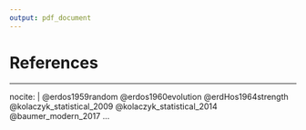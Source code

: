 ```yaml
---
output: pdf_document
---
```


\backmatter

<!-- 
If you'd like to change the name of the bibliography to something else,
delete "References" and replace it.
-->

# References

<!--
To remove the indentation of the first entry.
-->
\noindent

<!--
To create a hanging indent and spacing between entries.  These three lines may need to be removed for styles that don't require the hanging indent.
-->

\setlength{\parindent}{-0.20in}
\setlength{\leftskip}{0.20in}
\setlength{\parskip}{8pt}


<!--
This is just for testing with more citations for the bibliography at the end.  Add other entries into the list here if you'd like them to appear in the bibliography even if they weren't explicitly cited in the document.
-->

---
nocite: | 
  @erdos1959random
  @erdos1960evolution
  @erdHos1964strength
  @kolaczyk_statistical_2009
  @kolaczyk_statistical_2014
  @baumer_modern_2017
...








